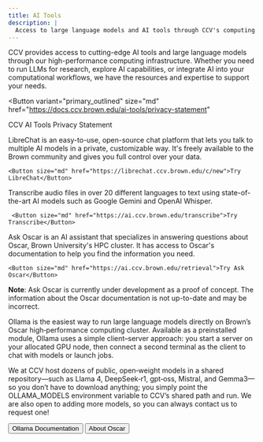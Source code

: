 ```yaml
---
title: AI Tools
description: |
  Access to large language models and AI tools through CCV's computing infrastructure.
---
```


<ContentSection title="About ChatCCV Tools">
CCV provides access to cutting-edge AI tools and large language models through our high-performance computing
infrastructure. Whether you need to run LLMs for research, explore AI capabilities, or integrate AI into your
computational workflows, we have the resources and expertise to support your needs.

<Button
  variant="primary_outlined"
  size="md"
  href="https://docs.ccv.brown.edu/ai-tools/privacy-statement"
>
  CCV AI Tools Privacy Statement
</Button>

<CardGroup>
  <StyledCard iconName="FaFlask" title="LibreChat">
    LibreChat is an easy-to-use, open-source chat platform that lets you talk to multiple AI models in a private,
    customizable way. It's freely available to the Brown community and gives you full control over your data.

    <Button size="md" href="https://librechat.ccv.brown.edu/c/new">Try LibreChat</Button>

  </StyledCard>

  <StyledCard title="Transcribe">
     Transcribe audio files in over 20 different languages to text using state-of-the-art AI models such as Google
     Gemini and OpenAI Whisper.

     <Button size="md" href="https://ai.ccv.brown.edu/transcribe">Try Transcribe</Button>

  </StyledCard>
  <StyledCard iconName="FaFlask" title="Ask Oscar">
    Ask Oscar is an AI assistant that specializes in answering questions about Oscar, Brown University's HPC cluster. It has
    access to Oscar's documentation to help you find the information you need.

    <Button size="md" href="https://ai.ccv.brown.edu/retrieval">Try Ask Oscar</Button>

  </StyledCard>
</CardGroup>

**Note**: Ask Oscar is currently under development as a proof of concept. The information about the Oscar documentation
is not up-to-date and may be incorrect.

</ContentSection>

<ContentSection title="Ollama">

Ollama is the easiest way to run large language models directly on Brown’s Oscar high‑performance computing cluster.
Available as a preinstalled module, Ollama uses a simple client–server approach: you start a server on your allocated
GPU node, then connect a second terminal as the client to chat with models or launch jobs.

We at CCV host dozens of public, open‑weight models in a shared repository—such as Llama 4, DeepSeek‑r1, gpt‑oss, Mistral, and
Gemma3—so you don’t have to download anything; you simply point the OLLAMA_MODELS environment variable to CCV’s shared
path and run. We are also open to adding more models, so you can always contact us to request one!

<ButtonGroup>
  <Button href="https://docs.ccv.brown.edu/oscar/large-language-models/ollama">
    Ollama Documentation
  </Button>
  <Button variant="primary_outlined" external={false} href="/services/oscar">
    About Oscar
  </Button>
</ButtonGroup>

</ContentSection>
